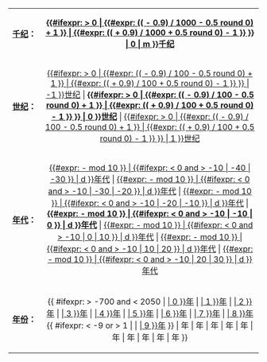 <noinclude>{{pp-template}}</noinclude>
{| width="100%" style="font-size:small; background: none;"
| style="width:50px" |'''[[千纪]]：'''
| align="center" | '''[[{{CalcBcDate| {{#ifexpr: {{{1|2010}}} > 0 | {{#expr: (({{{1|2010}}} - 0.9) / 1000 - 0.5 round 0) + 1 }} | {{#expr: (({{{1|2010}}} + 0.9) / 1000 + 0.5 round 0) - 1 }} }} | 0 | m }}千纪]]'''
|-
| style="width:50px" |'''[[世纪]]：'''
| align="center" | [[{{CalcBcDate| {{#ifexpr: {{{1|2010}}} > 0 | {{#expr: (({{{1|2010}}} - 0.9) / 100 - 0.5 round 0) + 1 }} | {{#expr: (({{{1|2010}}} + 0.9) / 100 + 0.5 round 0) - 1 }} }} | -1 }}世纪]] | '''[[{{CalcBcDate| {{#ifexpr: {{{1|2010}}} > 0 | {{#expr: (({{{1|2010}}} - 0.9) / 100 - 0.5 round 0) + 1 }} | {{#expr: (({{{1|2010}}} + 0.9) / 100 + 0.5 round 0) - 1 }} }} | 0 }}世纪]]''' | [[{{CalcBcDate| {{#ifexpr: {{{1|2010}}} > 0 | {{#expr: (({{{1|2010}}} - 0.9) / 100 - 0.5 round 0) + 1 }} | {{#expr: (({{{1|2010}}} + 0.9) / 100 + 0.5 round 0) - 1 }} }} | 1 }}世纪]]
|-
| style="width:50px" |'''[[年代]]：'''
| align="center" | [[{{CalcBcDate| {{#expr: {{{1|2010}}} - {{{1|2010}}} mod 10 }} | {{#ifexpr: {{{1|2010}}} < 0 and {{{1|2010}}} > -10 | -40 | -30 }} | d }}年代]] | [[{{CalcBcDate| {{#expr: {{{1|2010}}} - {{{1|2010}}} mod 10 }} | {{#ifexpr: {{{1|2010}}} < 0 and {{{1|2010}}} > -10 | -30 | -20 }} | d }}年代]] | [[{{CalcBcDate| {{#expr: {{{1|2010}}} - {{{1|2010}}} mod 10 }} | {{#ifexpr: {{{1|2010}}} < 0 and {{{1|2010}}} > -10 | -20 | -10 }} | d }}年代]] | '''[[{{CalcBcDate| {{#expr: {{{1|2010}}} - {{{1|2010}}} mod 10 }} | {{#ifexpr: {{{1|2010}}} < 0 and {{{1|2010}}} > -10 | -10 | 0 }} | d }}年代]]''' | [[{{CalcBcDate| {{#expr: {{{1|2010}}} - {{{1|2010}}} mod 10 }} | {{#ifexpr: {{{1|2010}}} < 0 and {{{1|2010}}} > -10 | 0 | 10 }} | d }}年代]] | [[{{CalcBcDate| {{#expr: {{{1|2010}}} - {{{1|2010}}} mod 10 }} | {{#ifexpr: {{{1|2010}}} < 0 and {{{1|2010}}} > -10 | 10 | 20 }} | d }}年代]] | [[{{CalcBcDate| {{#expr: {{{1|2010}}} - {{{1|2010}}} mod 10 }} | {{#ifexpr: {{{1|2010}}} < 0 and {{{1|2010}}} > -10 | 20 | 30 }} | d }}年代]]
|- 
| style="width:50px" |'''[[年|年份]]：'''
| align="center" |  {{ #ifexpr: {{{1|2010}}} > -700 and {{{1|2010}}} < 2050 | <!-- 
then字符串 -->[[{{CalcBcDate| {{{1|2010}}} | 0 }}年]] <nowiki>|</nowiki> [[{{CalcBcDate| {{{1|2010}}} | 1 }}年]] <nowiki>|</nowiki> [[{{CalcBcDate| {{{1|2010}}} | 2 }}年]] <nowiki>|</nowiki> [[{{CalcBcDate| {{{1|2010}}} | 3 }}年]] <nowiki>|</nowiki> [[{{CalcBcDate| {{{1|2010}}} | 4 }}年]] <nowiki>|</nowiki> [[{{CalcBcDate| {{{1|2010}}} | 5 }}年]] <nowiki>|</nowiki> [[{{CalcBcDate| {{{1|2010}}} | 6 }}年]] <nowiki>|</nowiki> [[{{CalcBcDate| {{{1|2010}}} | 7 }}年]] <nowiki>|</nowiki> [[{{CalcBcDate| {{{1|2010}}} | 8 }}年]] {{ #ifexpr: {{{1|2010}}} < -9  or {{{1|2010}}} > 1 | <nowiki>|</nowiki> [[{{CalcBcDate| {{{1|2010}}} | 9 }}年]] }} | <!-- 
else字符串 -->{{CalcBcDate| {{{1|2010}}} | 0 }}年 <nowiki>|</nowiki> {{CalcBcDate| {{{1|2010}}} | 1 }}年 <nowiki>|</nowiki> {{CalcBcDate| {{{1|2010}}} | 2 }}年 <nowiki>|</nowiki> {{CalcBcDate| {{{1|2010}}} | 3 }}年 <nowiki>|</nowiki> {{CalcBcDate| {{{1|2010}}} | 4 }}年 <nowiki>|</nowiki> {{CalcBcDate| {{{1|2010}}} | 5 }}年 <nowiki>|</nowiki> {{CalcBcDate| {{{1|2010}}} | 6 }}年 <nowiki>|</nowiki> {{CalcBcDate| {{{1|2010}}} | 7 }}年 <nowiki>|</nowiki> {{CalcBcDate| {{{1|2010}}} | 8 }}年 <nowiki>|</nowiki> {{CalcBcDate| {{{1|2010}}} | 9 }}年 }}
|}<noinclude>{{Documentation}}</noinclude>